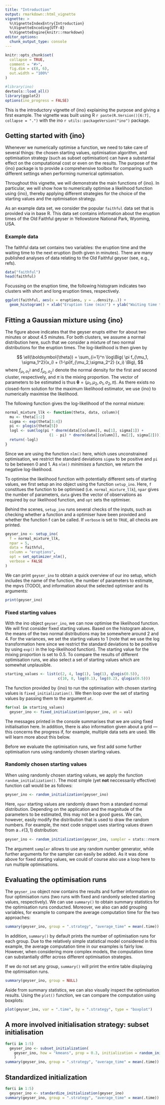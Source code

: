 ```yaml
---
title: "Introduction"
output: rmarkdown::html_vignette
vignette: >
  %\VignetteIndexEntry{Introduction}
  %\VignetteEncoding{UTF-8}
  %\VignetteEngine{knitr::rmarkdown}
editor_options: 
  chunk_output_type: console
---
```


```r
knitr::opts_chunk$set(
  collapse = TRUE,
  comment = "#>",
  fig.dim = c(8, 6),
  out.width = "100%"
)
```

```r
#library(ino)
devtools::load_all()
library(ggplot2)
options(ino_progress = FALSE)
```

This is the introductory vignette of {ino} explaining the purpose and giving a first example. The vignette was built using R `r paste(R.Version()[6:7], collapse = ".")` with the ino `r utils::packageVersion("ino")` package. 

## Getting started with {ino}

Whenever we numerically optimise a function, we need to take care of several things: the chosen starting values, optimisation algorithm, and optimisation strategy (such as subset optimisation) can have a substantial effect on the computational cost or even on the results. The purpose of the {ino} package is to provide a comprehensive toolbox for comparing such different settings when performing numerical optimisation. 

Throughout this vignette, we will demonstrate the main functions of {ino}. In particular, we will show how to numerically optimise a likelihood function using {ino}, thereby applying different strategies for the choice of the starting values and the optimisation strategy.

As an example data set, we consider the popular `faithful` data set that is provided via in base R. This data set contains information about the eruption times of the Old Faithful geyser in Yellowstone National Park, Wyoming, USA.


### Example data

The faithful data set contains two variables: the eruption time and the waiting time to the next eruption (both given in minutes). There are many published analyses of data relating to the Old Faithful geyser (see, e.g., refs).

```r
data("faithful")
head(faithful)
```

Focussing on the eruption time, the following histogram indicates two clusters with short and long eruption times, respectively.

```r
ggplot(faithful, aes(x = eruptions, y = ..density..)) + 
  geom_histogram() + xlab("Eruption time (min)") + ylab("Waiting time to next eruption (min)")
```

## Fitting a Gaussian mixture using {ino}


The figure above indicates that the geyser erupts either for about two minutes or about 4.5 minutes. For both clusters, we assume a normal distribution here, such that we consider a mixture of two normal distributions for the eruption times. The log-likelihood is then given by


$$
\ell(\boldsymbol{\theta}) = \sum_{i=1}^n \log\Big( \pi f_{\mu_1, \sigma_1^2}(x_i) + (1-\pi)f_{\mu_2,\sigma_2^2} (x_i) \Big),
$$
where $f_{\mu_1, \sigma_1^2}$ and $f_{\mu_2, \sigma_2^2}$ denote the normal density for the first and second cluster, respectively, and $\pi$ is the mixing proportion. The vector of parameters to be estimated is thus $\boldsymbol{\theta} = (\mu_1, \mu_2, \sigma_1, \sigma_2, \pi)$. As there exists no closed-form solution for the maximum likelihood estimator, we use {ino} to numerically maximise the likelihood.


The following function gives the log-likelihood of the normal mixture:

```r
normal_mixture_llk <- function(theta, data, column){
  mu <- theta[1:2]
  sigma <- exp(theta[3:4])
  pi <- plogis(theta[5])
  logl <- sum(log(pi * dnorm(data[[column]], mu[1], sigma[1]) + 
                    (1 - pi) * dnorm(data[[column]], mu[2], sigma[2])))
  return(-logl)
}
```

Since we are using the function `nlm()` here, which uses unconstrained optimisation, we restrict the standard deviations `sigma` to be positive and `pi` to be between 0 and 1. As `nlm()` *minimises* a function, we return the negative log-likelihood.

To optimise the likelihood function with potentially different sets of starting values, we first setup an ino object using the function `setup_ino`. Here, `f` constitues the function to be optimised (i.e. `normal_mixture_llk`), `npar` gives the number of parameters, `data` gives the vector of observations as required by our likelihood function, and `opt` sets the optimiser.

Behind the scenes, `setup_ino` runs several checks of the inputs, such as checking whether a function and a optimiser have been provided and whether the function f can be called. If `verbose` is set to `TRUE`, all checks are printed.

```r
geyser_ino <- setup_ino(
  f = normal_mixture_llk,
  npar = 5,
  data = faithful,
  column = "eruptions",
  opt = set_optimizer_nlm(),
  verbose = FALSE
)
```

We can print `geyser_ino` to obtain a quick overview of our ino setup, which includes the name of the function, the number of parameters to estimate, the mpvs (TODO), and information about the selected optimiser and its arguments:

```r
print(geyser_ino)
```


### Fixed starting values

With the ino object `geyser_ino`, we can now optimise the likelihood function. We will first consider fixed starting values. Based on the histogram above, the means of the two normal distributions may be somewhere around 2 and 4. For the variances, we set the starting values to 1 (note that we use the log transformation here since we restrict the standard deviations to be positive by using `exp()` in the log-likelihood function). The starting value for the mixing proportion is set to 0.5.
To compare the results of different optimisation runs, we also select a set of starting values which are somewhat unplausible.

```r
starting_values <- list(c(2, 4, log(1), log(1), qlogis(0.5)), 
                        c(10, 8, log(0.1), log(0.2), qlogis(0.5)))
```

The function provided by {ino} to run the optimisation with chosen starting values is `fixed_initialization()`. We then loop over the set of starting values by passing them to the argument `at`.  

```r
for(val in starting_values)
  geyser_ino <- fixed_initialization(geyser_ino, at = val)
```

The messages printed in the console summarises that we are using fixed initialisation here. In addition, there is also information given about a grid --- this concerns the progress if, for example, multiple data sets are used. We will learn more about this below.

Before we evaluate the optimisation runs, we first add some further optimisation runs using randomly chosen starting values. 


### Randomly chosen starting values

When using randomly chosen starting values, we apply the function `random_initialization()`. The most simple (yet __not__ neccessarily effective) function call would be as follows:

```r
geyser_ino <- random_initialization(geyser_ino)
```

Here, `npar` starting values are randomly drawn from a standard normal distribution. Depending on the application and the magnitude of the parameters to be estimated, this may not be a good guess. We can, however, easily modify the distribution that is used to draw the random numbers. For example, the next code snippet uses starting values drawn from a $\mathcal{N}(3, 1)$ distribution:

```r
geyser_ino <- random_initialization(geyser_ino, sampler = stats::rnorm, mean = 3, sd = 1)
```

The argument `sampler` allows to use any random number generator, while further arguments for the sampler can easily be added. As it was done above for fixed starting values, we could of course also use a loop here to run multiple optimisations.



## Evaluating the optimisation runs

The `geyser_ino` object now contains the results and further information on four optimisation runs (two runs with fixed and randomly selected starting values, respectively). We can use `summary()` to obtain summary statistics for the optimisation runs conducted. Moreover, we also can add grouping variables, for example to compare the average computation time for the two approaches:

```r
summary(geyser_ino, group = ".strategy", "average_time" = mean(.time))
```

In addition, `summary()` by default prints the number of optimisation runs for each group.
Due to the relatively simple statistical model considered in this example, the average computation time in our examples is fairly low. However, when considering more complex models, the computation time can substantially differ across different optimisation strategies.

If we do not set any group, `summary()` will print the entire table displaying the optimisation runs.

```r
summary(geyser_ino, group = NULL)
```

Aside from summary statistics, we can also visually inspect the optimisation results. Using the `plot()` function, we can compare the computation using boxplots:

```r
plot(geyser_ino, var = ".time", by = ".strategy", type = "boxplot")
```


## A more involved initialisation strategy: subset initialisation

```r
for(i in 1:5)
  geyser_ino <- subset_initialization(
    geyser_ino, how = "kmeans", prop = 0.3, initialization = random_initialization(), 
    )
summary(geyser_ino, group = ".strategy", "average_time" = mean(.time))
```

## Standardized initialization

```r
for(i in 1:5)
  geyser_ino <- standardize_initialization(geyser_ino)
summary(geyser_ino, group = ".strategy", "average_time" = mean(.time))
```
